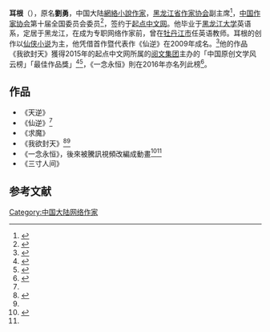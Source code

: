 {{not|耳根 (醫學)}}
{{vfd|G11|date=2022/06/13}}
{{expand|time=2016-05-06T15:58:34+00:00}}

{{NoteTA
|1=zh-cn:视频;zh-tw:影片;
|2=zh-cn:勋;zh-tw:勳
}}
{{Infobox writer
|图像     =
|图像大小 = 220px
|图像说明 = 
|姓名     = 耳根
|笔名     = 耳根
|原名     = 劉勇
|出生     = 
|出生地点 = {{CHN}}[[黑龙江省|黑龙江省]]
|居处     = 
|职业     = [[作家|作家]]
|国籍     = {{PRC}}
|种族     = [[汉族|汉族]]
|公民权   = 
|教育程度 = 
|母校     = 
|创作时期 = 
|体裁     = [[小说|小说]]
|代表作   = 《[[仙逆|仙逆]]》《[[求魔|求魔]]》
|奖项     = 
|官方网 =   
|website={{URL|https://weibo.com/u/2608040144}}<br />{{URL|https://my.qidian.com/author/4362120/}}}}
'''耳根'''（{{bd|1980年||}}），原名'''劉勇'''，中国大陆[[網絡小說|網絡小說]][[网络作家|作家]]，[[黑龙江省作家协会|黑龙江省作家协会]]副主席<ref>{{Cite web |title=我省作家耳根、沐清雨分获第四届茅盾新人奖·网络文学奖、提名奖 |url=http://www.hljzjw.gov.cn/system/202112/114774.html |website=[[黑龙江作家协会|黑龙江作家网]] |access-date=2022-06-14}}</ref>，[[中国作家协会|中国作家协会]]第十届全国委员会委员<ref>{{Cite web |title=中国作家协会第十届全国委员会主席、副主席、主席团委员、书记处书记、全委委员名单 |url=http://www.chinawriter.com.cn/n1/2021/1217/c441553-32310900.html |website=[[中国作家协会|中国作家网]] |access-date=2022-06-14}}</ref>，签约于[[起点中文网|起点中文网]]。他毕业于[[黑龙江大学|黑龙江大学]]英语系，定居于黑龙江，在成为专职网络作家前，曾在[[牡丹江市|牡丹江市]]任英语教师。耳根的创作以[[仙侠小说|仙侠小说]]为主，他凭借首作暨代表作《仙逆》在2009年成名。<ref name=":0">{{Cite web |title=仙侠第一IP作家耳根：我不会在创作时老想着IP |url=https://www.thepaper.cn/newsDetail_forward_1458801 |website=[[澎湃新闻|澎湃新闻]] |access-date=2022-06-14}}</ref>他的作品《我欲封天》獲得2015年的起点中文网所属的[[閱文集團|阅文集团]]主办的「中国原创文学风云榜」「最佳作品獎」<ref name=":1">{{Cite web |title=福布斯·中国原创文学风云榜颁奖盛典在上海举行 |url=https://www.chinanews.com.cn/cul/2016/01-07/7705740.shtml |website=[[中國新聞網|中國新聞網]] |access-date=2022-06-14}}</ref><ref>{{Cite web |title=福布斯中国原创文学风云榜 |url=http://www.forbeschina.com/event/literature/ |website=[[福布斯中文網|福布斯中文網]]}}</ref>，《一念永恒》則在2016年亦名列此榜<ref name=":2">{{Cite web |title=江城三作家跻身福布斯文学榜前十 |url=http://www.chinawriter.com.cn/n1/2017/0112/c403994-29017044.html |website=[[中国作家协会|中国作家网]] |publisher=[[荆楚网|荆楚网]] |access-date=2022-06-14}}</ref>。

== 作品 ==
* 《天逆》
* 《仙逆》<ref name=":0" />
* 《求魔》
* 《我欲封天》<ref>{{Cite web |title=从福布斯·中国原创文学风云榜看IP开发 |url=https://www.thepaper.cn/newsDetail_forward_1417617 |website=[[澎湃新闻|澎湃新闻]] |access-date=2022-06-14}}</ref><ref name=":1" />
* 《一念永恒》，後來被騰訊視頻改編成動畫<ref>{{Cite web |title=走向成熟的国漫，需要更多《一念永恒》 |url=http://epaper.bjnews.com.cn/html/2021-07/21/content_806246.htm?div=0 |website=[[新京报|新京报]] |access-date=2022-06-14}}</ref><ref name=":2" />
* 《三寸人间》

== 参考文献 ==
{{Reflist}}



[[Category:中国大陆网络作家|Category:中国大陆网络作家]]